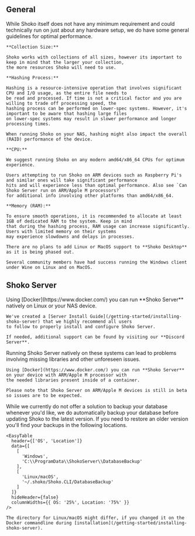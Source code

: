 
## General

<Accordion>
  <AccordionItem title='What are the system requirements?'>
    While Shoko itself does not have any minimum requirement and could technically run on just about any hardware setup,
    we do have some general guidelines for optimal performance.

    **Collection Size:**

    Shoko works with collections of all sizes, however its important to keep in mind that the larger your collection,
    the more resources Shoko will need to use.

    **Hashing Process:**

    Hashing is a resource-intensive operation that involves significant CPU and I/O usage, as the entire file needs to
    be read and processed. If time is not a critical factor and you are willing to trade off processing speed, the
    hashing process can be performed on lower-spec systems. However, it's important to be aware that hashing large files
    on lower-spec systems may result in slower performance and longer processing times.

    When running Shoko on your NAS, hashing might also impact the overall (RAID) performance of the device.

    **CPU:**

    We suggest running Shoko on any modern amd64/x86_64 CPUs for optimum experience.

    Users attempting to run Shoko on ARM devices such as Raspberry Pi's and similar ones will take significant performance
    hits and will experience less than optimal performance. Also see `Can Shoko Server run on ARM/Apple M processors?`
    for additional info involving other platforms than amd64/x86_64.

    **Memory (RAM):**

    To ensure smooth operations, it is recommended to allocate at least 1GB of dedicated RAM to the system. Keep in mind
    that during the hashing process, RAM usage can increase significantly. Users with limited memory on their systems
    may experience slowdowns and delays in processes.
  </AccordionItem>
  <AccordionItem title={'What about Shoko Desktop on Linux/MacOS?'}>

    There are no plans to add Linux or MacOS support to **Shoko Desktop** as it is being phased out.

    Several community members have had success running the Windows client under Wine on Linux and on MacOS.
  </AccordionItem>
</Accordion>

## Shoko Server

<Accordion>
  <AccordionItem title={'Does Shoko Server run on Linux/NAS?'}>
    Using [Docker](https://www.docker.com/) you can run **Shoko Server** natively on Linux or your NAS device.

    We've created a [Server Install Guide](/getting-started/installing-shoko-server) that we highly recommend all users
    to follow to properly install and configure Shoko Server.

    If needed, additional support can be found by visiting our **Discord Server**.
  </AccordionItem>
  <AccordionItem title={'Can Shoko Server run on ARM/Apple M processors?'}>
    Running Shoko Server natively on these systems can lead to problems involving missing libraries and other unforeseen
    issues.

    Using [Docker](https://www.docker.com/) you can run **Shoko Server** on your device with ARM/Apple M processor with
    the needed libraries present inside of a container.

    Please note that Shoko Server on ARM/Apple M devices is still in beta so issues are to be expected.
  </AccordionItem>
  <AccordionItem title={'How Do I Backup My Collection?'}>
    While we currently do not offer a solution to backup your database whenever you'd like, we do automatically backup your
    database before updating Shoko to the latest version. If you need to restore an older version you'll find your backups
    in the following locations.

    <EasyTable
      header={['OS', 'Location']}
      data={[
        [
          'Windows',
          'C:\\ProgramData\\ShokoServer\\DatabaseBackup'
        ],
        [
          'Linux/macOS',
          '~/.shoko/Shoko.CLI/DatabaseBackup'
        ]
      ]}
      hideHeader={false}
      columnWidths={{ OS: '25%', Location: '75%' }}
    />

    The directory for Linux/macOS might differ, if you changed it on the Docker commandline during [installation](/getting-started/installing-shoko-server).
  </AccordionItem>
</Accordion>






